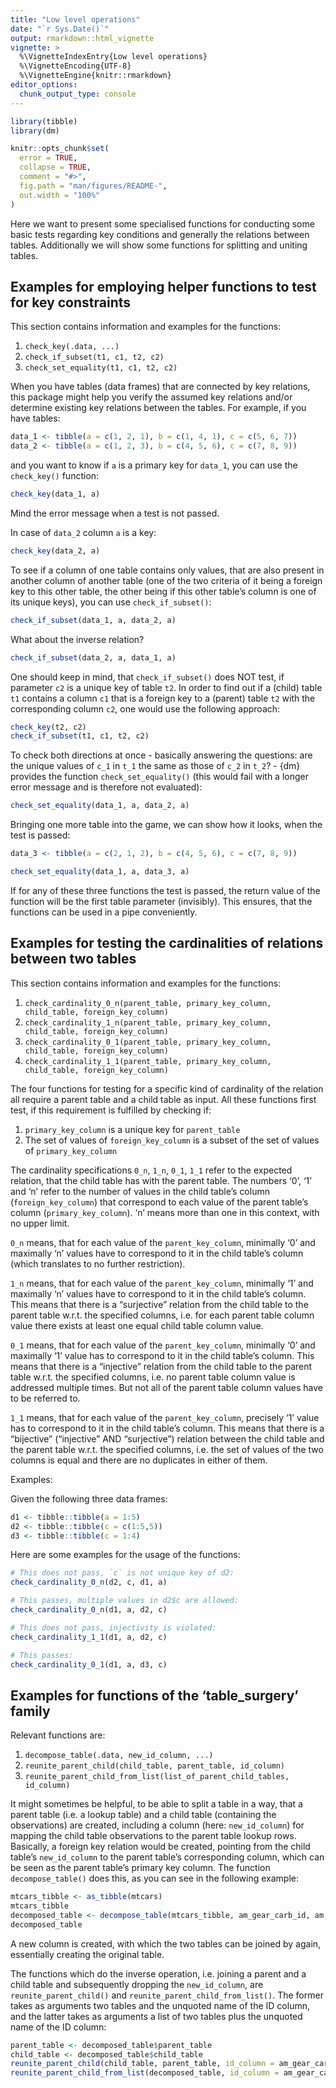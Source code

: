 ```yaml
---
title: "Low level operations"
date: "`r Sys.Date()`"
output: rmarkdown::html_vignette
vignette: >
  %\VignetteIndexEntry{Low level operations}
  %\VignetteEncoding{UTF-8}
  %\VignetteEngine{knitr::rmarkdown}
editor_options: 
  chunk_output_type: console
---
```


<!-- README.md is generated from README.Rmd. Please edit that file -->

```r
library(tibble)
library(dm)

knitr::opts_chunk$set(
  error = TRUE,
  collapse = TRUE,
  comment = "#>",
  fig.path = "man/figures/README-",
  out.width = "100%"
)
```

Here we want to present some specialised functions for conducting some basic tests regarding key conditions and generally the relations between tables.
Additionally we will show some functions for splitting and uniting tables.

## Examples for employing helper functions to test for key constraints

This section contains information and examples for the functions:

1. `check_key(.data, ...)`
1. `check_if_subset(t1, c1, t2, c2)`
1. `check_set_equality(t1, c1, t2, c2)`

When you have tables (data frames) that are connected by key relations, this package might help you verify the assumed key relations and/or determine existing key relations between the tables. 
For example, if you have tables:

```r
data_1 <- tibble(a = c(1, 2, 1), b = c(1, 4, 1), c = c(5, 6, 7))
data_2 <- tibble(a = c(1, 2, 3), b = c(4, 5, 6), c = c(7, 8, 9))
```

and you want to know if `a` is a primary key for `data_1`, you can use the `check_key()` function:

```r
check_key(data_1, a)
```

Mind the error message when a test is not passed.

In case of `data_2` column `a` is a key:

```r
check_key(data_2, a)
```

To see if a column of one table contains only values, that are also present in another column of another table (one of the two criteria of it being a foreign key to this other table, the other being if this other table's column is one of its unique keys), you can use `check_if_subset()`:

```r
check_if_subset(data_1, a, data_2, a)
```

What about the inverse relation?

```r
check_if_subset(data_2, a, data_1, a)
```

One should keep in mind, that `check_if_subset()` does NOT test, if parameter `c2` is a unique key of table `t2`. 
In order to find out if a (child) table `t1` contains a column `c1` that is a foreign key to a (parent) table `t2` with the corresponding column `c2`, one would use the following approach:

```r
check_key(t2, c2)
check_if_subset(t1, c1, t2, c2)
```

To check both directions at once - basically answering the questions: are the unique values of `c_1` in `t_1` the same as those of `c_2` in `t_2`? - {dm} provides the function `check_set_equality()` (this would fail with a longer error message and is therefore not evaluated):

```r
check_set_equality(data_1, a, data_2, a)
```

Bringing one more table into the game, we can show how it looks, when the test is passed:

```r
data_3 <- tibble(a = c(2, 1, 2), b = c(4, 5, 6), c = c(7, 8, 9))

check_set_equality(data_1, a, data_3, a)
```

If for any of these three functions the test is passed, the return value of the function will be the first table parameter (invisibly).
This ensures, that the functions can be used in a pipe conveniently.

## Examples for testing the cardinalities of relations between two tables

This section contains information and examples for the functions:

1. `check_cardinality_0_n(parent_table, primary_key_column, child_table, foreign_key_column)`
1. `check_cardinality_1_n(parent_table, primary_key_column, child_table, foreign_key_column)`
1. `check_cardinality_0_1(parent_table, primary_key_column, child_table, foreign_key_column)`
1. `check_cardinality_1_1(parent_table, primary_key_column, child_table, foreign_key_column)`

The four functions for testing for a specific kind of cardinality of the relation all require a parent table and a child table as input.
All these functions first test, if this requirement is fulfilled by checking if: 

1. `primary_key_column` is a unique key for `parent_table`
2. The set of values of `foreign_key_column` is a subset of the set of values of `primary_key_column`

The cardinality specifications `0_n`, `1_n`, `0_1`, `1_1` refer to the expected relation, that the child table has with the parent table.
The numbers '0', '1' and 'n' refer to the number of values in the child table's column (`foreign_key_column`) that correspond to each value of the parent table's column (`primary_key_column`). 
'n' means more than one in this context, with no upper limit.

`0_n` means, that for each value of the `parent_key_column`, minimally '0' and maximally 'n' values have to correspond to it in the child table's column (which translates to no further restriction).

`1_n` means, that for each value of the `parent_key_column`, minimally '1' and maximally 'n' values have to correspond to it in the child table's column. 
This means that there is a "surjective" relation from the child table to the parent table w.r.t. the specified columns, i.e. for each parent table column value there exists at least one equal child table column value.

`0_1` means, that for each value of the `parent_key_column`, minimally '0' and maximally '1' value has to correspond to it in the child table's column. 
This means that there is a "injective" relation from the child table to the parent table w.r.t. the specified columns, i.e. no parent table column value is addressed multiple times. 
But not all of the parent table column values have to be referred to.

`1_1` means, that for each value of the `parent_key_column`, precisely '1' value has to correspond to it in the child table's column. 
This means that there is a "bijective" ("injective" AND "surjective") relation between the child table and the parent table w.r.t. the specified columns, i.e. the set of values of the two columns is equal and there are no duplicates in either of them.

Examples:

Given the following three data frames:
```r
d1 <- tibble::tibble(a = 1:5)
d2 <- tibble::tibble(c = c(1:5,5))
d3 <- tibble::tibble(c = 1:4)
```

Here are some examples for the usage of the functions:

```r
# This does not pass, `c` is not unique key of d2:
check_cardinality_0_n(d2, c, d1, a)

# This passes, multiple values in d2$c are allowed:
check_cardinality_0_n(d1, a, d2, c)

# This does not pass, injectivity is violated:
check_cardinality_1_1(d1, a, d2, c)

# This passes:
check_cardinality_0_1(d1, a, d3, c)
```

## Examples for functions of the 'table_surgery' family

Relevant functions are:

1. `decompose_table(.data, new_id_column, ...)`
1. `reunite_parent_child(child_table, parent_table, id_column)`
1. `reunite_parent_child_from_list(list_of_parent_child_tables, id_column)`

It might sometimes be helpful, to be able to split a table in a way, that a parent table (i.e. a lookup table) and a child table (containing the observations) are created, including a column (here: `new_id_column`) for mapping the child table observations to the parent table lookup rows.
Basically, a foreign key relation would be created, pointing from the child table's `new_id_column` to the parent table's corresponding column, which can be seen as the parent table's primary key column.
The function `decompose_table()` does this, as you can see in the following example:
```r
mtcars_tibble <- as_tibble(mtcars)
mtcars_tibble
decomposed_table <- decompose_table(mtcars_tibble, am_gear_carb_id, am, gear, carb)
decomposed_table
```

A new column is created, with which the two tables can be joined by again, essentially creating the original table.

The functions which do the inverse operation, i.e. joining a parent and a child table and subsequently dropping the `new_id_column`, are `reunite_parent_child()` and `reunite_parent_child_from_list()`.
The former takes as arguments two tables and the unquoted name of the ID column, and the latter takes as arguments a list of two tables plus the unquoted name of the ID column:

```r
parent_table <- decomposed_table$parent_table
child_table <- decomposed_table$child_table
reunite_parent_child(child_table, parent_table, id_column = am_gear_carb_id)
reunite_parent_child_from_list(decomposed_table, id_column = am_gear_carb_id)
```
